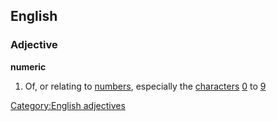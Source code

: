 ==English==
===Adjective===
'''numeric'''
#Of, or relating to [[number]]s, especially the [[character]]s [[0]] to [[9]]
[[Category:English adjectives]]